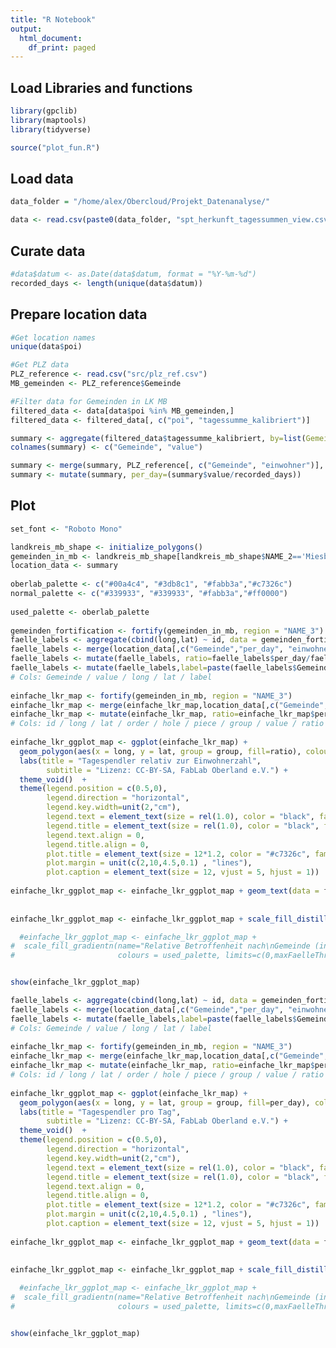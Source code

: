 ```yaml
---
title: "R Notebook"
output:
  html_document:
    df_print: paged
---
```


## Load Libraries and functions
```r
library(gpclib)
library(maptools)
library(tidyverse)

source("plot_fun.R")
```


## Load data
```r
data_folder = "/home/alex/Obercloud/Projekt_Datenanalyse/"

data <- read.csv(paste0(data_folder, "spt_herkunft_tagessummen_view.csv"))
```

## Curate data
```r
#data$datum <- as.Date(data$datum, format = "%Y-%m-%d")
recorded_days <- length(unique(data$datum))

```


## Prepare location data
```r
#Get location names
unique(data$poi)
```

```r
#Get PLZ data
PLZ_reference <- read.csv("src/plz_ref.csv")
MB_gemeinden <- PLZ_reference$Gemeinde

#Filter data for Gemeinden in LK MB
filtered_data <- data[data$poi %in% MB_gemeinden,]
filtered_data <- filtered_data[, c("poi", "tagessumme_kalibriert")]

summary <- aggregate(filtered_data$tagessumme_kalibriert, by=list(Gemeinde=filtered_data$poi), FUN=sum)
colnames(summary) <- c("Gemeinde", "value")

summary <- merge(summary, PLZ_reference[, c("Gemeinde", "einwohner")], by.y="Gemeinde")
summary <- mutate(summary, per_day=(summary$value/recorded_days))
```

## Plot

```r
set_font <- "Roboto Mono" 

landkreis_mb_shape <- initialize_polygons()
gemeinden_in_mb <- landkreis_mb_shape[landkreis_mb_shape$NAME_2=='Miesbach',]
location_data <- summary
    
oberlab_palette <- c("#00a4c4", "#3db8c1", "#fabb3a","#c7326c")
normal_palette <- c("#339933", "#339933", "#fabb3a","#ff0000")
    
used_palette <- oberlab_palette
    
gemeinden_fortification <- fortify(gemeinden_in_mb, region = "NAME_3")
faelle_labels <- aggregate(cbind(long,lat) ~ id, data = gemeinden_fortification, FUN = mean)
faelle_labels <- merge(location_data[,c("Gemeinde","per_day", "einwohner")], faelle_labels, by.x="Gemeinde", by.y="id", all=T)
faelle_labels <- mutate(faelle_labels, ratio=faelle_labels$per_day/faelle_labels$einwohner*100)
faelle_labels <- mutate(faelle_labels,label=paste(faelle_labels$Gemeinde,"\n", round(faelle_labels$ratio,digits = 0)))
# Cols: Gemeinde / value / long / lat / label
    
einfache_lkr_map <- fortify(gemeinden_in_mb, region = "NAME_3")
einfache_lkr_map <- merge(einfache_lkr_map,location_data[,c("Gemeinde","per_day","einwohner")],by.x="id",by.y="Gemeinde")
einfache_lkr_map <- mutate(einfache_lkr_map, ratio=einfache_lkr_map$per_day/einfache_lkr_map$einwohner*100)
# Cols: id / long / lat / order / hole / piece / group / value / ratio
    
einfache_lkr_ggplot_map <- ggplot(einfache_lkr_map) + 
  geom_polygon(aes(x = long, y = lat, group = group, fill=ratio), colour = "white") +
  labs(title = "Tagespendler relativ zur Einwohnerzahl",
        subtitle = "Lizenz: CC-BY-SA, FabLab Oberland e.V.") +
  theme_void()  +
  theme(legend.position = c(0.5,0),
        legend.direction = "horizontal",
        legend.key.width=unit(2,"cm"),
        legend.text = element_text(size = rel(1.0), color = "black", family = set_font),
        legend.title = element_text(size = rel(1.0), color = "black", family = set_font),
        legend.text.align = 0,
        legend.title.align = 0,
        plot.title = element_text(size = 12*1.2, color = "#c7326c", family = set_font, vjust = 5),  
        plot.margin = unit(c(2,10,4.5,0.1) , "lines"),
        plot.caption = element_text(size = 12, vjust = 5, hjust = 1))
    
einfache_lkr_ggplot_map <- einfache_lkr_ggplot_map + geom_text(data = faelle_labels, aes(x=long, y=lat, label=label), fontface = "bold", fontfamily = "Roboto Mono")
  
    
einfache_lkr_ggplot_map <- einfache_lkr_ggplot_map + scale_fill_distiller(name = "Faktor Tagespendler \nzu Einwohnern", palette = "Blues", direction = +1)

  #einfache_lkr_ggplot_map <- einfache_lkr_ggplot_map + 
#  scale_fill_gradientn(name="Relative Betroffenheit nach\nGemeinde (in % der   Einwohner)",
#                       colours = used_palette, limits=c(0,maxFaelleThreshold),oob=squish)


show(einfache_lkr_ggplot_map)
```
```r

faelle_labels <- aggregate(cbind(long,lat) ~ id, data = gemeinden_fortification, FUN = mean)
faelle_labels <- merge(location_data[,c("Gemeinde","per_day", "einwohner")], faelle_labels, by.x="Gemeinde", by.y="id", all=T)
faelle_labels <- mutate(faelle_labels,label=paste(faelle_labels$Gemeinde,"\n", round(faelle_labels$per_day,digits = 0)))
# Cols: Gemeinde / value / long / lat / label
    
einfache_lkr_map <- fortify(gemeinden_in_mb, region = "NAME_3")
einfache_lkr_map <- merge(einfache_lkr_map,location_data[,c("Gemeinde","per_day","einwohner")],by.x="id",by.y="Gemeinde")
einfache_lkr_map <- mutate(einfache_lkr_map, ratio=einfache_lkr_map$per_day/einfache_lkr_map$einwohner*100)
# Cols: id / long / lat / order / hole / piece / group / value / ratio
    
einfache_lkr_ggplot_map <- ggplot(einfache_lkr_map) + 
  geom_polygon(aes(x = long, y = lat, group = group, fill=per_day), colour = "white") +
  labs(title = "Tagespendler pro Tag",
        subtitle = "Lizenz: CC-BY-SA, FabLab Oberland e.V.") +
  theme_void()  +
  theme(legend.position = c(0.5,0),
        legend.direction = "horizontal",
        legend.key.width=unit(2,"cm"),
        legend.text = element_text(size = rel(1.0), color = "black", family = set_font),
        legend.title = element_text(size = rel(1.0), color = "black", family = set_font),
        legend.text.align = 0,
        legend.title.align = 0,
        plot.title = element_text(size = 12*1.2, color = "#c7326c", family = set_font, vjust = 5),  
        plot.margin = unit(c(2,10,4.5,0.1) , "lines"),
        plot.caption = element_text(size = 12, vjust = 5, hjust = 1))
    
einfache_lkr_ggplot_map <- einfache_lkr_ggplot_map + geom_text(data = faelle_labels, aes(x=long, y=lat, label=label), fontface = "bold", fontfamily = "Roboto Mono")
  
    
einfache_lkr_ggplot_map <- einfache_lkr_ggplot_map + scale_fill_distiller(name = "Tagespendler pro Tag", palette = "Blues", direction = +1)

  #einfache_lkr_ggplot_map <- einfache_lkr_ggplot_map + 
#  scale_fill_gradientn(name="Relative Betroffenheit nach\nGemeinde (in % der   Einwohner)",
#                       colours = used_palette, limits=c(0,maxFaelleThreshold),oob=squish)


show(einfache_lkr_ggplot_map)
```
